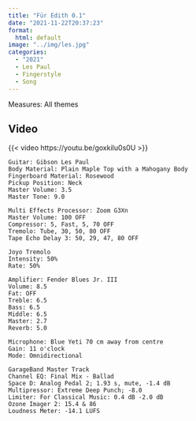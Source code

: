 ```yaml
---
title: "Für Edith 0.1"
date: "2021-11-22T20:37:23"
format: 
  html: default
image: "../img/les.jpg"
categories:
  - "2021"
  - Les Paul
  - Fingerstyle
  - Song
---
```

Measures: All themes

## Video

{{< video https://youtu.be/goxkiIu0s0U >}}

``` 
Guitar: Gibson Les Paul
Body Material: Plain Maple Top with a Mahogany Body
Fingerboard Material: Rosewood
Pickup Position: Neck
Master Volume: 3.5
Master Tone: 9.0

Multi Effects Processor: Zoom G3Xn
Master Volume: 100 OFF
Compressor: 5, Fast, 5, 70 OFF
Tremolo: Tube, 30, 50, 80 OFF
Tape Echo Delay 3: 50, 29, 47, 80 OFF

Joyo Tremolo
Intensity: 50%
Rate: 50%

Amplifier: Fender Blues Jr. III
Volume: 8.5
Fat: OFF
Treble: 6.5
Bass: 6.5
Middle: 6.5
Master: 2.7
Reverb: 5.0

Microphone: Blue Yeti 70 cm away from centre
Gain: 11 o'clock
Mode: Omnidirectional

GarageBand Master Track
Channel EQ: Final Mix - Ballad
Space D: Analog Pedal 2; 1.93 s, mute, -1.4 dB
Multipressor: Extreme Deep Punch; -8.0
Limiter: For Classical Music: 0.4 dB -2.0 dB
Ozone Imager 2: 15.4 & 86
Loudness Meter: -14.1 LUFS
```
